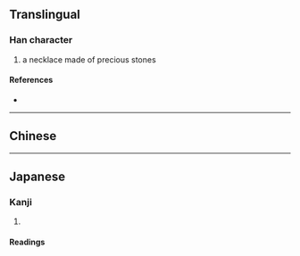 {{character info}}
==Translingual==
{{Han simplified forms|瓔|珱|璎|ex=y}}

===Han character===
{{Han char|rn=96|rad=玉|as=06|sn=10|four=|canj=MGFV|ids=⿰𤣩𰋷}}

# a necklace made of precious stones

====References====
* {{Han ref|kx=0732.021|hdz=21114.011|uh=73F1|ud=29681}}

----

==Chinese==
{{zh-see|瓔|ss}}

----

==Japanese==
{{ja-kanji forms|珱|瓔}}

===Kanji===
{{ja-kanji|grade=|rs=玉06|kyu=瓔}}

# {{rfdef|ja|sort=玉06}}

====Readings====
{{ja-readings
|goon=よう<やう
|kanon=えい
|kanyoon=おう<あう
|nanori=}}